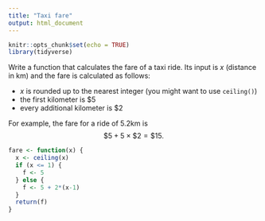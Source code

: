 ```yaml
---
title: "Taxi fare"
output: html_document
---
```


```r
knitr::opts_chunk$set(echo = TRUE)
library(tidyverse)
```

Write a function that calculates the fare of a taxi ride. Its input is $x$ (distance in km) and the fare is calculated as follows:

- $x$ is rounded up to the nearest integer (you might want to use `ceiling()`)
- the first kilometer is $5
- every additional kilometer is $2

For example, the fare for a ride of 5.2km is
$$\$5 + 5\times \$2 = \$15.$$

```r
fare <- function(x) {
  x <- ceiling(x)
  if (x <= 1) {
    f <- 5
  } else {
    f <- 5 + 2*(x-1) 
  }
  return(f)
}
```

